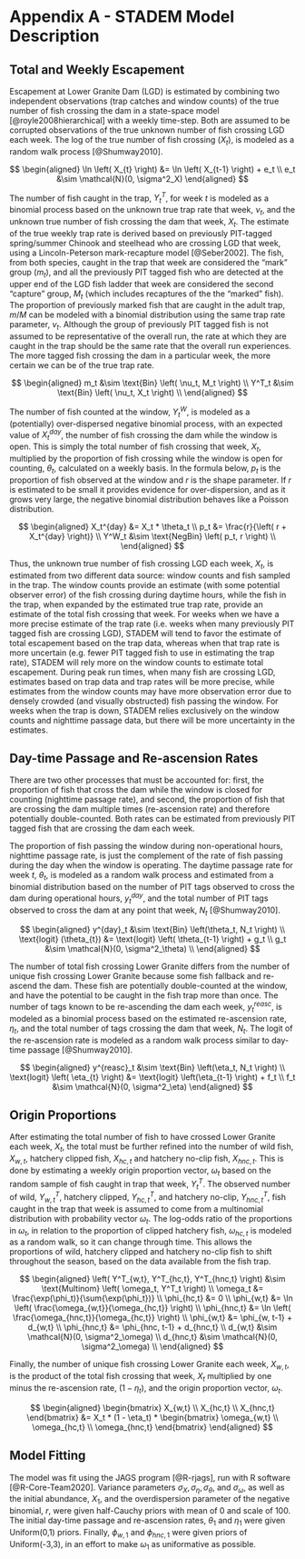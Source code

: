 # Appendix A - STADEM Model Description {#append1}

## Total and Weekly Escapement 

Escapement at Lower Granite Dam (LGD) is estimated by combining two independent observations (trap catches and window counts) of the true number of fish crossing the dam in a state-space model [@royle2008hierarchical] with a weekly time-step. Both are assumed to be corrupted observations of the true unknown number of fish crossing LGD each week. The log of the true number of fish crossing ($X_t$), is modeled as a random walk process [@Shumway2010].

$$
\begin{aligned}
  \ln \left( X_{t} \right) &= \ln \left( X_{t-1} \right) + e_t \\
  e_t &\sim \mathcal{N}(0, \sigma^2_X)
\end{aligned}
$$

The number of fish caught in the trap, $Y^T_t$, for week $t$ is modeled as a binomial process based on the unknown true trap rate that week, $\nu_t$, and the unknown true number of fish crossing the dam that week, $X_t$. The estimate of the true weekly trap rate is derived based on previously PIT-tagged spring/summer Chinook and steelhead who are crossing LGD that week, using a Lincoln-Peterson mark-recapture model [@Seber2002]. The fish, from both species, caught in the trap that week are considered the "mark" group ($m_t$), and all the previously PIT tagged fish who are detected at the upper end of the LGD fish ladder that week are considered the second "capture" group, $M_t$ (which includes recaptures of the the "marked" fish). The proportion of previously marked fish that are caught in the adult trap, $m/M$ can be modeled with a binomial distribution using the same trap rate parameter, $\nu_t$. Although the group of previously PIT tagged fish is not assumed to be representative of the overall run, the rate at which they are caught in the trap should be the same rate that the overall run experiences. The more tagged fish crossing the dam in a particular week, the more certain we can be of the true trap rate.

$$
\begin{aligned}
  m_t &\sim \text{Bin} \left( \nu_t, M_t \right) \\
  Y^T_t &\sim \text{Bin} \left( \nu_t, X_t \right) \\
\end{aligned}
$$

The number of fish counted at the window, $Y^W_t$, is modeled as a (potentially) over-dispersed negative binomial process, with an expected value of $X_t^{day}$, the number of fish crossing the dam while the window is open. This is simply the total number of fish crossing that week, $X_t$, multiplied by the proportion of fish crossing while the window is open for counting, $\theta_t$, calculated on a weekly basis. In the formula below, $p_t$ is the proportion of fish observed at the window and $r$ is the shape parameter. If $r$ is estimated to be small it provides evidence for over-dispersion, and as it grows very large, the negative binomial distribution behaves like a Poisson distribution.

$$
\begin{aligned}
  X_t^{day} &= X_t * \theta_t \\
  p_t &= \frac{r}{\left( r + X_t^{day} \right)} \\
  Y^W_t &\sim \text{NegBin} \left( p_t, r \right) \\
\end{aligned}
$$

Thus, the unknown true number of fish crossing LGD each week, $X_t$, is estimated from two different data source: window counts and fish sampled in the trap. The window counts provide an estimate (with some potential observer error) of the fish crossing during daytime hours, while the fish in the trap, when expanded by the estimated true trap rate, provide an estimate of the total fish crossing that week. For weeks when we have a more precise estimate of the trap rate (i.e. weeks when many previously PIT tagged fish are crossing LGD), STADEM will tend to favor the estimate of total escapement based on the trap data, whereas when that trap rate is more uncertain (e.g. fewer PIT tagged fish to use in estimating the trap rate), STADEM will rely more on the window counts to estimate total escapement. During peak run times, when many fish are crossing LGD, estimates based on trap data and trap rates will be more precise, while estimates from the window counts may have more observation error due to densely crowded (and visually obstructed) fish passing the window. For weeks when the trap is down, STADEM relies exclusively on the window counts and nighttime passage data, but there will be more uncertainty in the estimates.

## Day-time Passage and Re-ascension Rates

There are two other processes that must be accounted for: first, the proportion of fish that cross the dam while the window is closed for counting (nighttime passage rate), and second, the proportion of fish that are crossing the dam multiple times (re-ascension rate) and therefore potentially double-counted. Both rates can be estimated from previously PIT tagged fish that are crossing the dam each week.

The proportion of fish passing the window during non-operational hours, nighttime passage rate, is just the complement of the rate of fish passing during the day when the window is operating. The daytime passage rate for week $t$, $\theta_t$, is modeled as a random walk process and estimated from a binomial distribution based on the number of PIT tags observed to cross the dam during operational hours, $y^{day}_t$, and the total number of PIT tags observed to cross the dam at any point that week, $N_t$ [@Shumway2010].

$$
\begin{aligned}
  y^{day}_t &\sim \text{Bin} \left(\theta_t, N_t \right) \\
  \text{logit} (\theta_{t}) &= \text{logit} \left( \theta_{t-1} \right) + g_t \\
  g_t &\sim \mathcal{N}(0, \sigma^2_\theta) \\
\end{aligned}
$$

The number of total fish crossing Lower Granite differs from the number of unique fish crossing Lower Granite because some fish fallback and re-ascend the dam. These fish are potentially double-counted at the window, and have the potential to be caught in the fish trap more than once. The number of tags known to be re-ascending the dam each week, $y^{reasc}_t$, is modeled as a binomial process based on the estimated re-ascension rate, $\eta_t$, and the total number of tags crossing the dam that week, $N_t$. The logit of the re-ascension rate is modeled as a random walk process similar to day-time passage [@Shumway2010].

$$
\begin{aligned}
  y^{reasc}_t &\sim \text{Bin} \left(\eta_t, N_t \right) \\
  \text{logit} \left( \eta_{t} \right) &= \text{logit} \left(\eta_{t-1} \right) + f_t \\
  f_t &\sim \mathcal{N}(0, \sigma^2_\eta)
\end{aligned}
$$

## Origin Proportions

After estimating the total number of fish to have crossed Lower Granite each week, $X_t$, the total must be further refined into the number of wild fish, $X_{w,t}$, hatchery clipped fish, $X_{hc,t}$ and hatchery no-clip fish, $X_{hnc, t}$. This is done by estimating a weekly origin proportion vector, $\omega_t$ based on the random sample of fish caught in trap that week, $Y^T_t$. The observed number of wild, $Y^T_{w,t}$, hatchery clipped, $Y^T_{hc,t}$, and hatchery no-clip, $Y^T_{hnc,t}$, fish caught in the trap that week is assumed to come from a multinomial distribution with probability vector $\omega_t$. The log-odds ratio of the proportions in $\omega_t$, in relation to the proportion of clipped hatchery fish, $\omega_{hc,t}$ is modeled as a random walk, so it can change through time. This allows the proportions of wild, hatchery clipped and hatchery no-clip fish to shift throughout the season, based on the data available from the fish trap. 

$$
\begin{aligned}
  \left( Y^T_{w,t}, Y^T_{hc,t}, Y^T_{hnc,t} \right) &\sim \text{Multinom} \left( \omega_t, Y^T_t \right) \\
  \omega_t &= \frac{\exp(\phi_t)}{\sum{\exp(\phi_t})} \\
  \phi_{hc,t} &= 0 \\
  \phi_{w,t} &= \ln \left( \frac{\omega_{w,t}}{\omega_{hc,t}} \right) \\
  \phi_{hnc,t} &= \ln \left( \frac{\omega_{hnc,t}}{\omega_{hc,t}} \right) \\
  \phi_{w,t} &= \phi_{w, t-1} + d_{w,t} \\
  \phi_{hnc,t} &= \phi_{hnc, t-1} + d_{hnc,t} \\
  d_{w,t} &\sim \mathcal{N}(0, \sigma^2_\omega) \\
  d_{hnc,t} &\sim \mathcal{N}(0, \sigma^2_\omega) \\
\end{aligned}
$$

Finally, the number of unique fish crossing Lower Granite each week, $X_{w,t}$, is the product of the total fish crossing that week, $X_t$ multiplied by one minus the re-ascension rate, $(1 - \eta_t)$, and the origin proportion vector, $\omega_t$.

$$
\begin{aligned}
  \begin{bmatrix} X_{w,t} \\ X_{hc,t} \\ X_{hnc,t} \end{bmatrix}
  &= X_t * (1 - \eta_t) * \begin{bmatrix} \omega_{w,t} \\ \omega_{hc,t} \\ \omega_{hnc,t} \end{bmatrix}
\end{aligned}
$$

## Model Fitting

The model was fit using the JAGS program [@R-rjags], run with R software [@R-Core-Team2020]. Variance parameters $\sigma_X, \sigma_\eta, \sigma_\theta$, and $\sigma_\omega$, as well as the initial abundance, $X_1$, and the overdispersion parameter of the negative binomial, $r$, were given half-Cauchy priors with mean of 0 and scale of 100. The initial day-time passage and re-ascension rates, $\theta_1$ and $\eta_1$ were given Uniform(0,1) priors. Finally, $\phi_{w,1}$ and $\phi_{hnc,1}$ were given priors of Uniform(-3,3), in an effort to make $\omega_1$ as uniformative as possible.
